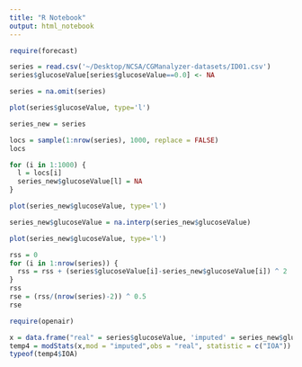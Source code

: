 ```yaml
---
title: "R Notebook"
output: html_notebook
---
```


```r
require(forecast)
```

```r
series = read.csv('~/Desktop/NCSA/CGManalyzer-datasets/ID01.csv')
series$glucoseValue[series$glucoseValue==0.0] <- NA
```

```r
series = na.omit(series)
```


```r
plot(series$glucoseValue, type='l')
```

```r
series_new = series
```


```r
locs = sample(1:nrow(series), 1000, replace = FALSE)
locs
```

```r
for (i in 1:1000) {
  l = locs[i]
  series_new$glucoseValue[l] = NA
}
```


```r
plot(series_new$glucoseValue, type='l')
```



```r
series_new$glucoseValue = na.interp(series_new$glucoseValue)
```

```r
plot(series_new$glucoseValue, type='l')
```



```r
rss = 0
for (i in 1:nrow(series)) {
  rss = rss + (series$glucoseValue[i]-series_new$glucoseValue[i]) ^ 2
}
rss
rse = (rss/(nrow(series)-2)) ^ 0.5
rse
```


```r
require(openair)
```


```r
x = data.frame("real" = series$glucoseValue, 'imputed' = series_new$glucoseValue)
temp4 = modStats(x,mod = "imputed",obs = "real", statistic = c("IOA"))
typeof(temp4$IOA)
```

